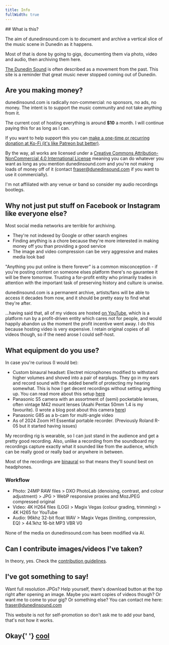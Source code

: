 ```yaml
---
title: Info
fullWidth: true
---
```



<WebsiteInfo/>

<TextContainer>
## What is this?

The aim of dunedinsound.com is to document and archive a vertical slice of the music scene in Dunedin as it happens.

Most of that is done by going to gigs, documenting them via photo, video and audio, then archiving them here.

[The Dunedin Sound](https://en.wikipedia.org/wiki/Dunedin_sound) is often described as a movement from the past. This site is a reminder that great music never stopped coming out of Dunedin.

## Are you making money?

dunedinsound.com is radically non-commercial: no sponsors, no ads, no money. The intent is to support the music community and not take anything from it.

The current cost of hosting everything is around **\$10** a month. I will continue paying this for as long as I can.

If you want to help support this you can [make a one-time or recurring donation at Ko-Fi (it's like Patreon but better)](https://ko-fi.com/dunedinsound).

By the way, all works are licensed under a <a rel="license" href="http://creativecommons.org/licenses/by-nc/4.0/">Creative Commons Attribution-NonCommercial 4.0 International License</a> meaning you can do whatever you want as long as you mention dunedinsound.com and you're not making loads of money off of it (contact fraser@dunedinsound.com if you want to use it commercially).

I'm not affiliated with any venue or band so consider my audio recordings bootlegs.

## Why not just put stuff on Facebook or Instagram like everyone else?

Most social media networks are terrible for archiving.

- They're not indexed by Google or other search engines
- Finding anything is a chore because they're more interested in making money off you than providing a good service
- The image and video compression can be very aggressive and makes media look bad

"Anything you put online is there forever" is a common misconception - if you're posting content on someone elses platform there's no gaurantee it will be there tomorrow. Trusting a for-profit entity who primarily trades in attention with the important task of preserving history and culture is unwise.

dunedinsound.com is a permanent archive, artists/fans will be able to access it decades from now, and it should be pretty easy to find what they're after.

...having said that, all of my videos are hosted [on YouTube](https://www.youtube.com/@dunedinsound), which is a platform run by a profit-driven entity which cares not for people, and would happily abandon us the moment the profit incentive went away. I do this because hosting video is very expensive. I retain original copies of all videos though, so if the need arose I could self-host.

## What equipment do you use?

In case you're curious (I would be):

- Custom binaural headset: Electret microphones modified to withstand higher volumes and shoved into a pair of earplugs. They go in my ears and record sound with the added benefit of protecting my hearing somewhat. This is how I get decent recordings without setting anything up. You can read more about this setup [here](/blog/so_you_want_to_bootleg_live_music_with_a_wearable_and_discreet_recording_rig_which_also_doubles_as_hearing_protection_and_doesnt_cost_that_much/)
- Panasonic S5 camera with an assortment of (semi) pocketable lenses, often vintage M42 mount lenses (Asahi Pentax 50mm 1.4 is my favourite). (I wrote a blog post about this camera [here](/blog/micro_four_thirds_vs_full_frame_bigger_more_expensive_but_is_it_better))
- Panasonic G85 as a b-cam for multi-angle video
- As of 2024 Zoom H1 Essential portable recorder. (Previously Roland R-05 but it started having issues)

My recording rig is wearable, so I can just stand in the audience and get a pretty good recording. Also, unlike a recording from the soundboard my recordings capture exactly what it sounded like from the audience, which can be really good or really bad or anywhere in between.

Most of the recordings are [binaural](https://en.wikipedia.org/wiki/Binaural_recording) so that means they'll sound best on headphones.

### Workflow

* Photo: 24MP RAW files > DXO PhotoLab (denoising, contrast, and colour adjustment) > JPG > WebP responsive proxies and MozJPEG compressed original
* Video: 4K H264 files (LOG) > Magix Vegas (colour grading, trimming) > 4K H265 for YouTube
* Audio: 96khz 32-bit float WAV > Magix Vegas (limiting, compression, EQ) > 44.1khz 16-bit MP3 VBR V0

None of the media on dunedinsound.com has been modified via AI.

## Can I contribute images/videos I've taken?

In theory, yes. Check the [contribution guidelines](/page/contribution_guidelines/).

## I've got something to say!

Want full resolution JPGs? Help yourself, there's download button at the top right after opening an image. Maybe you want copies of videos though? Or want me to come to your gig? Or something else? You can contact me here: <a href="mailto:fraser@dunedinsound.com">fraser@dunedinsound.com</a>

This website is not for self-promotion so don't ask me to add your band, that's not how it works.

<h2>
  Okay{' '}
  <a
    onmouseover="const msg = new SpeechSynthesisUtterance();msg.voiceURI = 'native';msg.volume = 1;msg.rate = 0.1;msg.pitch = Math.floor(Math.random() * (2 - 0 + 1));msg.text = 'cool';msg.lang = 'en-US';speechSynthesis.speak(msg);"
    className="trippy"
    href="/"
  >
    cool
  </a>
</h2>
</TextContainer>
